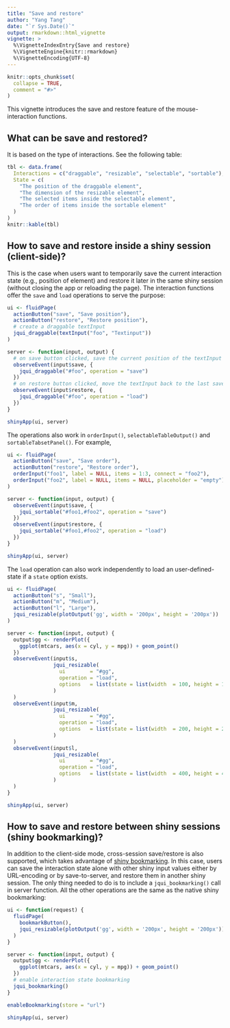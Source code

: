```yaml
---
title: "Save and restore"
author: "Yang Tang"
date: "`r Sys.Date()`"
output: rmarkdown::html_vignette
vignette: >
  %\VignetteIndexEntry{Save and restore}
  %\VignetteEngine{knitr::rmarkdown}
  %\VignetteEncoding{UTF-8}
---
```


```r
knitr::opts_chunk$set(
  collapse = TRUE,
  comment = "#>"
)
```

This vignette introduces the save and restore feature of the mouse-interaction functions.

## What can be save and restored?

It is based on the type of interactions. See the following table:

```r
tbl <- data.frame(
  Interactions = c("draggable", "resizable", "selectable", "sortable"),
  State = c(
    "The position of the draggable element",
    "The dimension of the resizable element",
    "The selected items inside the selectable element",
    "The order of items inside the sortable element"
  )
)
knitr::kable(tbl)
```


## How to save and restore inside a shiny session (client-side)?

This is the case when users want to temporarily save the current interaction state (e.g., position of element) and restore it later in the same shiny session (without closing the app or reloading the page). The interaction functions offer the `save` and `load` operations to serve the purpose:

```r
ui <- fluidPage(
  actionButton("save", "Save position"),
  actionButton("restore", "Restore position"),
  # create a draggable textInput
  jqui_draggable(textInput("foo", "Textinput"))
)

server <- function(input, output) {
  # on save button clicked, save the current position of the textInput
  observeEvent(input$save, {
    jqui_draggable("#foo", operation = "save")
  })
  # on restore button clicked, move the textInput back to the last saved position
  observeEvent(input$restore, {
    jqui_draggable("#foo", operation = "load")
  })
}

shinyApp(ui, server)
```

The operations also work in `orderInput()`, `selectableTableOutput()` and `sortableTabsetPanel()`. For example,

```r
ui <- fluidPage(
  actionButton("save", "Save order"),
  actionButton("restore", "Restore order"),
  orderInput("foo1", label = NULL, items = 1:3, connect = "foo2"),
  orderInput("foo2", label = NULL, items = NULL, placeholder = "empty")
)

server <- function(input, output) {
  observeEvent(input$save, {
    jqui_sortable("#foo1,#foo2", operation = "save")
  })
  observeEvent(input$restore, {
    jqui_sortable("#foo1,#foo2", operation = "load")
  })
}

shinyApp(ui, server)
```

The `load` operation can also work independently to load an user-defined-state if a `state` option exists.
```r
ui <- fluidPage(
  actionButton("s", "Small"),
  actionButton("m", "Medium"),
  actionButton("l", "Large"),
  jqui_resizable(plotOutput('gg', width = '200px', height = '200px'))
)

server <- function(input, output) {
  output$gg <- renderPlot({
    ggplot(mtcars, aes(x = cyl, y = mpg)) + geom_point()
  })
  observeEvent(input$s, 
               jqui_resizable(
                 ui        = "#gg", 
                 operation = "load", 
                 options   = list(state = list(width  = 100, height = 100))
               )
  )
  observeEvent(input$m, 
               jqui_resizable(
                 ui        = "#gg", 
                 operation = "load", 
                 options   = list(state = list(width  = 200, height = 200))
               )
  )
  observeEvent(input$l, 
               jqui_resizable(
                 ui        = "#gg", 
                 operation = "load", 
                 options   = list(state = list(width  = 400, height = 400))
               )
  )
}

shinyApp(ui, server)
```


## How to save and restore between shiny sessions (shiny bookmarking)?

In addition to the client-side mode, cross-session save/restore is also supported, which takes advantage of [shiny bookmarking](https://shiny.rstudio.com/articles/bookmarking-state.html). In this case, users can save the interaction state alone with other shiny input values either by URL-encoding or by save-to-server, and restore them in another shiny session. The only thing needed to do is to include a `jqui_bookmarking()` call in server function. All the other operations are the same as the native shiny bookmarking:

```r

ui <- function(request) {
  fluidPage(
    bookmarkButton(),
    jqui_resizable(plotOutput('gg', width = '200px', height = '200px'))
  )
}

server <- function(input, output) {
  output$gg <- renderPlot({
    ggplot(mtcars, aes(x = cyl, y = mpg)) + geom_point()
  })
  # enable interaction state bookmarking
  jqui_bookmarking()
}

enableBookmarking(store = "url")

shinyApp(ui, server)
```
